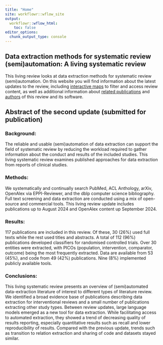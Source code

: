 ```yaml
---
title: "Home"
site: workflowr::wflow_site
output:
  workflowr::wflow_html:
    toc: false
editor_options:
  chunk_output_type: console
---
```


## Data extraction methods for systematic review (semi)automation: A living systematic review

This living review looks at data extraction methods for systematic review (semi)automation. On this website you will find information about the latest updates to the review, including [interactive maps](LatestUpdates.html) to filter and access review content, as well as additional information about [related publications](publications.html) and [authors](about.html) of this review and its software.


## Abstract of the second update (submitted for publication)

### Background: 
The reliable and usable (semi)automation of data extraction can support the field of systematic review by reducing the workload required to gather information about the conduct and results of the included studies. This living systematic review examines published approaches for data extraction from reports of clinical studies. 

### Methods: 
We systematically and continually search PubMed, ACL Anthology, arXiv, OpenAlex via EPPI-Reviewer, and the dblp computer science bibliography. Full text screening and data extraction are conducted using a mix of open-source and commercial tools. This living review update includes publications up to August 2024 and OpenAlex content up September 2024. 

### Results: 
117 publications are included in this review. Of these, 30 (26%) used full texts while the rest used titles and abstracts. A total of 112 (96%) publications developed classifiers for randomised controlled trials. Over 30 entities were extracted, with PICOs (population, intervention, comparator, outcome) being the most frequently extracted. Data are available from 53 (45%), and code from 49 (42%) publications. Nine (8%) implemented publicly available tools. 

### Conclusions: 
This living systematic review presents an overview of (semi)automated data-extraction literature of interest to different types of literature review. We identified a broad evidence base of publications describing data extraction for interventional reviews and a small number of publications extracting other study types. Between review updates, large language models emerged as a new tool for data extraction. While facilitating access to automated extraction, they showed a trend of decreasing quality of results reporting, especially quantitative results such as recall and lower reproducibility of results. Compared with the previous update, trends such as transition to relation extraction and sharing of code and datasets stayed similar.


 
